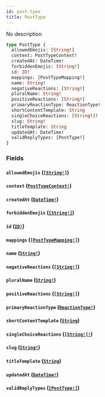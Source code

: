 ```yaml
---
id: post-type
title: PostType
---
```


No description

```graphql
type PostType {
  allowedEmojis: [String!]
  context: PostTypeContext!
  createdAt: DateTime!
  forbiddenEmojis: [String!]
  id: ID!
  mappings: [PostTypeMapping!]
  name: String!
  negativeReactions: [String!]
  pluralName: String!
  positiveReactions: [String!]
  primaryReactionType: ReactionType!
  shortContentTemplate: String
  singleChoiceReactions: [String!]!
  slug: String!
  titleTemplate: String
  updatedAt: DateTime!
  validReplyTypes: [PostType!]
}
```

### Fields

#### `allowedEmojis` ([`[String!]`](/docs/graphql/scalars/string))

#### `context` ([`PostTypeContext!`](/docs/graphql/enums/post-type-context))

#### `createdAt` ([`DateTime!`](/docs/graphql/scalars/date-time))

#### `forbiddenEmojis` ([`[String!]`](/docs/graphql/scalars/string))

#### `id` ([`ID!`](/docs/graphql/scalars/id))

#### `mappings` ([`[PostTypeMapping!]`](/docs/graphql/objects/post-type-mapping))

#### `name` ([`String!`](/docs/graphql/scalars/string))

#### `negativeReactions` ([`[String!]`](/docs/graphql/scalars/string))

#### `pluralName` ([`String!`](/docs/graphql/scalars/string))

#### `positiveReactions` ([`[String!]`](/docs/graphql/scalars/string))

#### `primaryReactionType` ([`ReactionType!`](/docs/graphql/enums/reaction-type))

#### `shortContentTemplate` ([`String`](/docs/graphql/scalars/string))

#### `singleChoiceReactions` ([`[String!]!`](/docs/graphql/scalars/string))

#### `slug` ([`String!`](/docs/graphql/scalars/string))

#### `titleTemplate` ([`String`](/docs/graphql/scalars/string))

#### `updatedAt` ([`DateTime!`](/docs/graphql/scalars/date-time))

#### `validReplyTypes` ([`[PostType!]`](/docs/graphql/objects/post-type))

